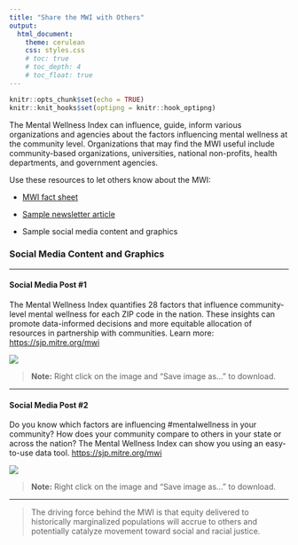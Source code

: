 ```yaml
---
title: "Share the MWI with Others"
output: 
  html_document:
    theme: cerulean
    css: styles.css
    # toc: true
    # toc_depth: 4
    # toc_float: true
---
```


```r
knitr::opts_chunk$set(echo = TRUE)
knitr::knit_hooks$set(optipng = knitr::hook_optipng)
```

The Mental Wellness Index can influence, guide, inform various organizations and agencies about the factors influencing mental wellness at the community level. Organizations that may find the MWI useful include community-based organizations, universities, national non-profits, health departments, and government agencies.

Use these resources to let others know about the MWI:

-   [MWI fact sheet](images/MWI-fact-sheet-02-10_PRS.pdf){target="_blank"}

-   [Sample newsletter article](images/MWI Sample Newsletter Article.pdf){target="_blank"}

-   Sample social media content and graphics


### Social Media Content and Graphics

<hr>

#### Social Media Post #1

The Mental Wellness Index quantifies 28 factors that influence community-level mental wellness for each ZIP code in the nation. These insights can promote data-informed decisions and more equitable allocation of resources in partnership with communities. Learn more: <https://sjp.mitre.org/mwi>{target="_blank"}

![](images/facebook_linkedin.png)

> **Note:** Right click on the image and "Save image as..." to download.


<hr>

#### Social Media Post #2

Do you know which factors are influencing #mentalwellness in your community? How does your community compare to others in your state or across the nation? The Mental Wellness Index can show you using an easy-to-use data tool. <https://sjp.mitre.org/mwi>{target="_blank"}

![](images/facebook_linkedin2.png)

> **Note:** Right click on the image and "Save image as..." to download.


<hr> 

<blockquote class="focus">The driving force behind the MWI is that equity delivered to historically marginalized populations will accrue to others and potentially catalyze movement toward social and racial justice.</blockquote>

